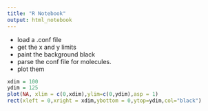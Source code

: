 ```yaml
---
title: "R Notebook"
output: html_notebook
---
```




- load a .conf file
- get the x and y limits
- paint the background black
- parse the conf file for molecules.
- plot them 


```r
xdim = 100
ydim = 125
plot(NA, xlim = c(0,xdim),ylim=c(0,ydim),asp = 1)
rect(xleft = 0,xright = xdim,ybottom = 0,ytop=ydim,col="black")
```

